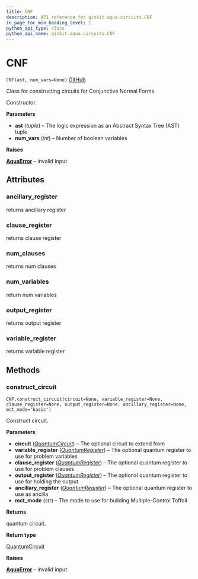 ```yaml
---
title: CNF
description: API reference for qiskit.aqua.circuits.CNF
in_page_toc_min_heading_level: 1
python_api_type: class
python_api_name: qiskit.aqua.circuits.CNF
---
```


# CNF

<span id="qiskit.aqua.circuits.CNF" />

`CNF(ast, num_vars=None)` [GitHub](https://github.com/qiskit-community/qiskit-aqua/tree/stable/0.7/qiskit/aqua/circuits/boolean_logical_circuits.py "view source code")

Class for constructing circuits for Conjunctive Normal Forms

Constructor.

**Parameters**

*   **ast** (*tuple*) – The logic expression as an Abstract Syntax Tree (AST) tuple
*   **num\_vars** (*int*) – Number of boolean variables

**Raises**

[**AquaError**](qiskit.aqua.AquaError "qiskit.aqua.AquaError") – invalid input

## Attributes

### ancillary\_register

returns ancillary register

### clause\_register

returns clause register

### num\_clauses

returns num clauses

### num\_variables

return num variables

### output\_register

returns output register

### variable\_register

returns variable register

## Methods

### construct\_circuit

<span id="qiskit.aqua.circuits.CNF.construct_circuit" />

`CNF.construct_circuit(circuit=None, variable_register=None, clause_register=None, output_register=None, ancillary_register=None, mct_mode='basic')`

Construct circuit.

**Parameters**

*   **circuit** ([*QuantumCircuit*](qiskit.circuit.QuantumCircuit "qiskit.circuit.QuantumCircuit")) – The optional circuit to extend from
*   **variable\_register** ([*QuantumRegister*](qiskit.circuit.QuantumRegister "qiskit.circuit.QuantumRegister")) – The optional quantum register to use for problem variables
*   **clause\_register** ([*QuantumRegister*](qiskit.circuit.QuantumRegister "qiskit.circuit.QuantumRegister")) – The optional quantum register to use for problem clauses
*   **output\_register** ([*QuantumRegister*](qiskit.circuit.QuantumRegister "qiskit.circuit.QuantumRegister")) – The optional quantum register to use for holding the output
*   **ancillary\_register** ([*QuantumRegister*](qiskit.circuit.QuantumRegister "qiskit.circuit.QuantumRegister")) – The optional quantum register to use as ancilla
*   **mct\_mode** (*str*) – The mode to use for building Multiple-Control Toffoli

**Returns**

quantum circuit.

**Return type**

[QuantumCircuit](qiskit.circuit.QuantumCircuit "qiskit.circuit.QuantumCircuit")

**Raises**

[**AquaError**](qiskit.aqua.AquaError "qiskit.aqua.AquaError") – invalid input

